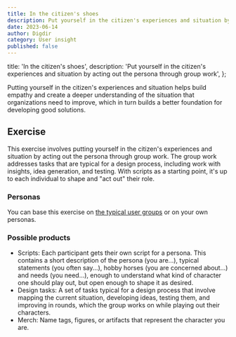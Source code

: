 ```yaml
---
title: In the citizen's shoes
description: Put yourself in the citizen's experiences and situation by acting out the persona through group work
date: 2023-06-14
author: Digdir
category: User insight
published: false
---
```


  title: 'In the citizen\'s shoes',
  description:
    'Put yourself in the citizen\'s experiences and situation by acting out the persona through group work',
};

Putting yourself in the citizen's experiences and situation helps build empathy and create a deeper understanding of the situation that organizations need to improve, which in turn builds a better foundation for developing good solutions.

## Exercise

This exercise involves putting yourself in the citizen's experiences and situation by acting out the persona through group work. The group work addresses tasks that are typical for a design process, including work with insights, idea generation, and testing. With scripts as a starting point, it's up to each individual to shape and "act out" their role.

### Personas

You can base this exercise on [the typical user groups](lenke-brukergrupper) or on your own personas.

### Possible products

- Scripts: Each participant gets their own script for a persona. This contains a short description of the persona (you are...), typical statements (you often say...), hobby horses (you are concerned about...) and needs (you need...), enough to understand what kind of character one should play out, but open enough to shape it as desired.
- Design tasks: A set of tasks typical for a design process that involve mapping the current situation, developing ideas, testing them, and improving in rounds, which the group works on while playing out their characters.
- Merch: Name tags, figures, or artifacts that represent the character you are.
